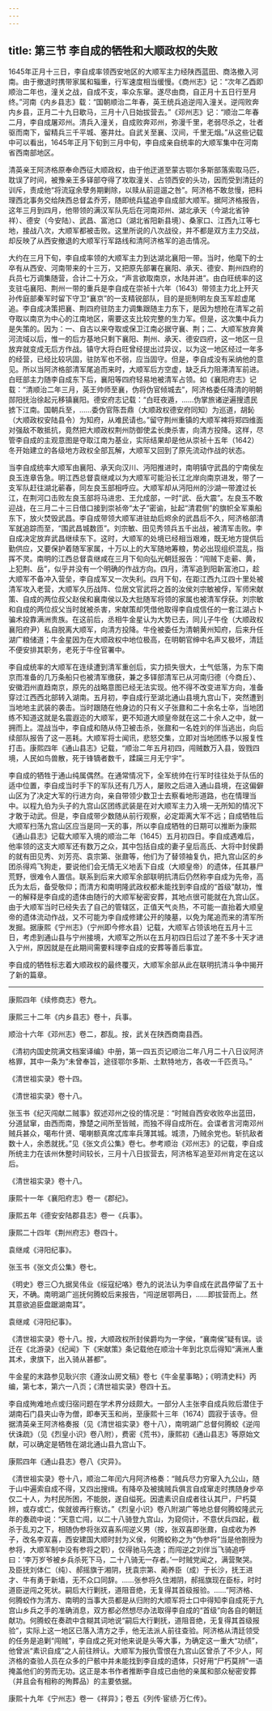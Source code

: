 ```yaml
---
---
---
```

title: 第三节 李自成的牺牲和大顺政权的失败
---




1645年正月十三日，李自成率领西安地区的大顺军主力经陕西蓝田、商洛撤入河南。由于撤退时携带家属和辎重，行军速度相当缓慢。《商州志》记：“次年乙酉即顺治二年也，潼关之战，自成不支，率众东窜。遂尽由商，自正月十五日行至月终。”河南《内乡县志》载：“国朝顺治二年春，英王统兵追逆闯入潼关。逆闯败奔内乡县，正月二十九日歇马，三月十八日始拔营去。”《邓州志》记：“顺治二年春二月，李自成屠邓州。清兵入潼关，自成败奔邓州，弥漫千里，老弱尽杀之，壮者驱而南下，留精兵三千平城、塞井灶。自武关至襄、汉间，千里无烟。”从这些记载中可以看出，1645年正月下旬到三月中旬，李自成亲自统率的大顺军集中在河南省西南部地区。

清英亲王阿济格原奉命西征大顺政权，由于他迂道至蒙古鄂尔多斯部落索取马匹，耽误了时间，被豫亲王多铎部夺得了攻取潼关、占领西安的头功，因而受到清廷的训斥，责成他“将流寇余孽务期剿除，以赎从前逗遛之咎”。阿济格不敢怠慢，把料理西北事务交给陕西总督孟乔芳，随即统兵猛追李自成部大顺军。据阿济格报告，这年三月到四月，他带领的满汉军队先后在河南邓州、湖北承天（今湖北省钟祥）、德安（今安陆）、武昌、富池口（湖北省阳新县境）、桑家口、江西九江等七地，接战八次，大顺军都被击败。这里所说的八次战役，并不都是双方主力交战，却反映了从西安撤退的大顺军行军路线和清阿济格军的追击情况。

大约在三月下旬，李自成率领的大顺军主力到达湖北襄阳一带。当时，他麾下的士卒有从西安、河南带来的十三万，又把原先部署在襄阳、承天、德安、荆州四府的兵员七万调集随营，合计二十万众，“声言欲取南京，水陆并进”。由白旺统率的这支驻屯襄阳、荆州一带的重兵是李自成在崇祯十六年（1643）带领主力北上歼灭孙传庭部秦军时留下守卫“襄京”的一支精锐部队，目的是扼制明左良玉军趁虚尾追。李自成决策把襄、荆四府驻防主力调集跟随主力东下，是因为想抢在清军之前夺取以南京为中心的江南地区，需要这支比较完整的生力军。但是，这次集中兵力是失策的。因为：一、自古以来夺取或保卫江南必据守襄、荆；二、大顺军放弃黄河流域以后，惟一的后方基地只剩下襄阳、荆州、承天、德安四府，这一地区一旦放弃就变成无后方作战。镇守大将白旺曾经提出过异议，以为这一地区经过一年多的经营，已经比较巩固，驻防军也不弱，应当固守。但是，李自成没有采纳他的意见。所以当阿济格部清军尾追而来时，大顺军后方空虚，缺乏兵力阻滞清军前进。白旺部主力随李自成东下后，襄阳等四府轻易地被清军占领。如《襄阳府志》记载：“清顺治二年三月，英王帅师至襄，伪将伪官倾城去”，阿济格委任降清的明朝郧阳抚治徐起元移镇襄阳。德安府志记载：“白旺夜遁，……伪掌旅诸逆遍搜遗民掳下江南。国朝兵至，……委伪官陈吾鼎（大顺政权德安府同知）为巡道，胡鈊（大顺政权安陆县令）为知府，从难民请也。”留守荆州重镇的大顺军裨将郑四维面对强敌不敢抵抗，竟然把大顺政权荆州防御使孟长庚杀害，向清方投降。这样，尽管李自成的主观意图是夺取江南为基业，实际结果却是他从崇祯十五年（1642）冬开始建立的各级地方政权全部瓦解，大顺军又回到了原先流动作战的状态。

当李自成统率大顺军由襄阳、承天向汉川、沔阳推进时，南明镇守武昌的宁南侯左良玉连章告急。明江西总督袁继咸以为大顺军可能沿长江北岸向南京进发，带了一支军队赶往湖北蕲春，同左良玉部相呼应。大顺军却从沔阳州的沙湖一带渡过长江，在荆河口击败左良玉部将马进忠、王允成部，一时“武、岳大震”。左良玉不敢迎战，在三月二十三日借口接到崇祯帝“太子”密谕，扯起“清君侧”的旗帜全军乘船东下，放火焚毁武昌。李自成带领大顺军进驻劫后烬余的武昌后不久，阿济格部清军就追踪而至，“围武昌城数匝”。刘宗敏、田见秀领兵五千出战，被清军击败。李自成决定放弃武昌继续东下。这时，大顺军的处境已经相当艰难，既无地方提供后勤供应，又要保护着随军家属，十万以上的大军随地筹粮，势必出现组织混乱，指挥不灵。南明的江西总督袁继咸在三月下旬向弘光朝廷报告：“闯贼下走蕲、黄，上犯荆、岳”，似乎并没有一个明确的作战方向。四月，清军追到阳新富池口，趁大顺军不备冲入营垒，李自成军又一次失利。四月下旬，在距江西九江四十里处被清军攻入老营，大顺军久历战阵、位居文官武将之首的汝侯刘宗敏被俘，军师宋献策、自成的两位叔父赵侯和襄南侯以及大批随军将领的家属也被清军俘获。刘宗敏和自成的两位叔父当时就被杀害，宋献策却凭借他取得李自成信任的一套江湖占卜骗术投靠满洲贵族。在这前后，丞相牛金星认为大势已去，同儿子牛佺（大顺政权襄阳府尹）私自脱离大顺军，向清方投降。牛佺被委任为清朝黄州知府，后来升任湖广粮储道；牛金星因为在大顺政权中地位极高，在明朝官绅中名声又极坏，清廷不便安排其职务，老死于牛佺官署中。

李自成统率的大顺军在连续遭到清军重创后，实力损失很大，士气低落，为东下南京而准备的几万条船只也被清军缴获，兼之多铎部清军已从河南归德（今商丘）、安徽泗州直趋南京，原先的战略意图已经无法实现。他不得不改变进军方向，准备穿过江西西北部转入湖南。五月初，李自成行至湖北通山县境九宫山下，突然遭到当地地主武装的袭击。当时跟随在他身边的只有义子张鼐和二十余名士卒，当地团练不知道这就是名震遐迩的大顺军，更不知道大顺皇帝就在这二十余人之中，就一拥而上。混战当中，李自成和随从侍卫被击杀，张鼐和一名姓刘的伴当逃出，向后续部队报告了这一恶耗。大顺军将士闻讯，悲怒交集，立即对当地团练予以报复性打击。康熙四年《通山县志》记载，“顺治二年五月初四，闯贼数万入县，毁戮四境，人民如鸟兽散，死于锋镝者数千，蹂躏三月无宁宇”。

李自成的牺牲于通山纯属偶然。在通常情况下，全军统帅在行军时往往处于队伍的适中位置，李自成当时手下的军队还有几万人，屡败之后进入通山县境，在这偏僻山区为了决定大军的行进方向，亲自带领少数卫士去察看地形道路，也在情理当中。以程九伯为头子的九宫山区团练武装是在对大顺军主力入境一无所知的情况下才敢于动武。但是，李自成带少数随从前行观察，必定距离大军不远；自成牺牲后大顺军扫荡九宫山区应当是同一天的事，所以李自成牺牲的日期可以推断为康熙《通山县志》记载大顺军入境的顺治二年（1645）五月初四日。李自成遇难后，他率领的这支大顺军还有数万之众，其中包括自成的妻子皇后高氏、大将中封侯爵的就有田见秀、刘芳亮、袁宗第、张鼐等，他们为了替领袖复仇，把九宫山区的乡团杀得鸡飞狗走，要说他们会无情无义地丢下自成（大顺皇帝）的遗体，任其暴尸荒野，很难令人置信。联系到后来大顺军余部联明抗清后仍然称李自成为先帝，高氏为太后，备受敬仰；而清方和南明隆武政权都未能找到李自成的“首级”献功，惟一的解释是李自成的遗体由随行的大顺军秘密安葬，其地点很可能就在九宫山区。由于大顺军当时已经失去了自己的管辖区，正值天气炎热，不可能一直抬着大顺皇帝的遗体流动作战，又不可能为李自成修建公开的陵墓，以免为尾追而来的清军所发掘。据康熙《宁州志》（宁州即今修水县）记载，大顺军占领该地在五月十三日，考虑到通山县与宁州接境，大顺军之所以在五月初四日后过了差不多十天才进入宁州，原因就是在此期间需要料理李自成的安葬等善后事宜。

李自成的牺牲标志着大顺政权的最终覆灭，大顺军余部从此在联明抗清斗争中揭开了新的篇章。



* * *



康熙四年《续修商志》卷九。 ​​​​​​​​​



康熙三十二年《内乡县志》卷十，兵事。 ​​​​​​​​​



顺治十六年《邓州志》卷二，郡乱。按，武关在陕西商南县西。 ​​​​​​​​​



《清初内国史院满文档案译编》中册，第一四五页记顺治二年八月二十八日议阿济格罪，其中一条为“未曾奉旨，途径鄂尔多斯、土默特地方，各收一千匹贡马。” ​​​​​​​​​



《清世祖实录》卷十四。 ​​​​​​​​​



《清世祖实录》卷十八。 ​​​​​​​​​



张玉书《纪灭闯献二贼事》叙述邓州之役的情况是：“时贼自西安收败卒出蓝田，分道鼠窜，由西而南，豫楚之间所至皆贼，而独不得自成所在。会谍者言河南邓州贼兵甚众，噶布什贤、噶喇额真席忒库率兵薄其城。城溃，乃贼余党也。斩抗敌者数十人，余悉就抚。”见《张文贞公集》卷七。参考顺治《邓州志》的记载，李自成所统主力在该州休整时间较长，三月十八日拔营去，阿济格军追至邓州肯定在这以后。 ​​​​​​​​​



《清世祖实录》卷十八。 ​​​​​​​​​



康熙十一年《襄阳府志》卷一《郡纪》。 ​​​​​​​​​



康熙五年《德安安陆郡县志》卷一《兵事》。 ​​​​​​​​​



康熙二十四年《荆州府志》卷四十。 ​​​​​​​​​



袁继咸《浔阳纪事》。 ​​​​​​​​​



张玉书《张文贞公集》卷七。 ​​​​​​​​​



《明史》卷三〇九据吴伟业《绥寇纪咯》卷九的说法认为李自成在武昌停留了五十天，不确。南明湖广巡抚何腾蛟后来报告，“闯逆居鄂两日，……即拔营而上。然其意欲追臣盘踞湖南耳”。 ​​​​​​​​​



袁继咸《浔阳纪事》。 ​​​​​​​​​



《清世祖实录》卷十八。按，大顺政权所封侯爵均为一字侯，“襄南侯”疑有误。谈迁在《北游录》《纪闻》下《宋献策》条记载他在顺治十年到北京后得知“满洲人重其术，隶旗下，出入骑从甚都”。 ​​​​​​​​​



牛金星的末路参见耿兴宗《遵汝山房文稿》卷七《牛金星事略》；《明清史料》丙编，第七本，第六一八页；《清世祖实录》卷四十五。 ​​​​​​​​​



李自成殉难地点或归宿问题在学术界分歧颇大。一部分人主张李自成兵败后潜住于湖南石门县夹山寺为僧，即奉天玉和尚，至康熙十三年（1674）圆寂于该寺。但据清英亲王阿济格奏报（见《清世祖实录》卷十八），南明湖广总督何腾蛟《逆闯伏诛疏》（见《烈皇小识》卷八附），费密《荒书》，康熙初《通山县志》等原始文献，可以确定是牺牲在湖北通山县九宫山下。 ​​​​​​​​​



康熙四年《通山县志》卷八《灾异》。 ​​​​​​​​​



《清世祖实录》卷十八，顺治二年闰六月阿济格奏：“贼兵尽力穷窜入九公山，随于山中遍索自成不得，又四出搜缉。有降卒及被擒贼兵俱言自成窜走时携随身步卒仅二十人，为村民所困，不能脱，遂自缢死。因遣素识自成者往认其尸，尸朽莫辨，或存或亡，俟就彼再行察访。”《烈皇小识》卷八附湖广等地总督何腾蛟隆武元年的奏疏中说：“天意亡闯，以二十八骑登九宫山，为窥伺计，不意伏兵四起，截杀于乱刃之下，相随伪参将张双喜系闯逆义男（按，张双喜即张鼐，自成收为养子，改名李双喜，西安建国大顺时封为义侯，何腾蛟称之为“伪参将”当是他劄授为参将，大顺军制中没有参将之职），仅得驰马先逸；而闯逆之刘伴当飞骑追呼曰：‘李万岁爷被乡兵杀死下马，二十八骑无一存者。’一时贼党闻之，满营聚哭。及臣抚刘体仁（纯）、郝摇旗于湘阴，抚袁宗第、蔺养臣（成）于长沙，抚王进才、牛有勇于新墙，无不众口同辞。……张参将久住湘阴，郝摇旗现在臣标，时时道臣逆闯之死状。嗣后大行剿抚，道阻音绝，无复得其首级报验。……”阿济格、何腾蛟作为清方、南明的当事大员都是从归附的大顺军将士口中得知李自成死于九宫山乡兵之手的准确消息，双方都必然想尽办法取得李自成的“首级”向各自的朝廷献功。何腾蛟在奏疏中含糊其词地说“嗣后大行剿抚，道阻音绝，无复得其首级报验”，实际上这一地区已落入清方之手，他无法派人前往查验。阿济格从清廷领受的任务是追剿“闯贼”，李自成之死对他来说是头等大事，为确定这一重大“功绩”，他曾派“素识自成”之人前往辨认。大顺军为报仇雪恨在九宫山区曾杀了不少人，阿济格的查验人员在众多的尸骸中并未能找到李自成的遗体，只好用“尸朽莫辨”一语掩盖他们的劳而无功。这正是本书作者推断李自成已由他的亲属和部众秘密安葬（并且会有相称的殉葬品）的主要依据。 ​​​​​​​​​



康熙十九年《宁州志》卷一《祥异》；卷五《列传·宦绩·万仁传》。 ​​​​​​​​​